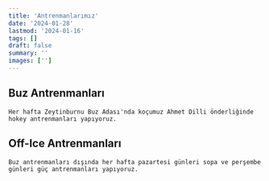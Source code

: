 ```yaml
---
title: 'Antrenmanlarımız'
date: '2024-01-28'
lastmod: '2024-01-16'
tags: []
draft: false
summary: ''
images: ['']
---
```


## Buz Antrenmanları


    Her hafta Zeytinburnu Buz Adası'nda koçumuz Ahmet Dilli önderliğinde hokey antrenmanları yapıyoruz.



## Off-Ice Antrenmanları


    Buz antrenmanları dışında her hafta pazartesi günleri sopa ve perşembe günleri güç antrenmanları yapıyoruz. 
